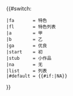 {{#switch:{{lc:{{{class|}}}}}
 |fa       = 特色
 |fl       = 特色列表
 |a        = 甲
 |b        = 乙
 |ga       = 优良
 |start    = 初
 |stub     = 小作品
 |na       = 无
 |list     = 列表
 |#default = {{#if:{{SUBJECTSPACE}}|NA}}
}}
